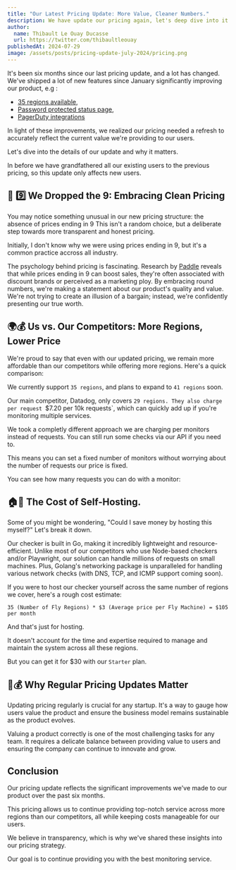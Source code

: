 ```yaml
---
title: "Our Latest Pricing Update: More Value, Cleaner Numbers."
description: We have update our pricing again, let's deep dive into it.
author:
  name: Thibault Le Ouay Ducasse
  url: https://twitter.com/thibaultleouay
publishedAt: 2024-07-29
image: /assets/posts/pricing-update-july-2024/pricing.png
---
```



It's been six months since our last pricing update, and a lot has changed. We've shipped a lot of new features  since January significantly improving our product, e.g :
- [35 regions available](/changelog/more-regions),
- [Password protected status page](changelog/password-protected-status-page),
- [PagerDuty integrations](/changelog/pagerduty-integration)


In light of these improvements, we realized our pricing needed a refresh to accurately reflect the current value we're providing to our users.

Let's dive into the details of our update and why it matters.

In before we have grandfathered all our existing users to the previous pricing, so this update only affects new users.

## 🫳 9️⃣ We Dropped the 9: Embracing Clean Pricing

You may notice something unusual in our new pricing structure: the absence of prices ending in 9 This isn't a random choice, but a deliberate step towards more transparent and honest pricing.

Initially, I don't know why we were using prices ending in 9, but it's a common practice accross all industry.

The psychology behind pricing is fascinating. Research by [Paddle](https://www.paddle.com/blog/end-prices-in-9s) reveals that while prices ending in 9 can boost sales, they're often associated with discount brands or perceived as a marketing ploy. By embracing round numbers, we're making a statement about our product's quality and value. We're not trying to create an illusion of a bargain; instead, we're confidently presenting our true worth.

## 🌍💰 Us vs. Our Competitors: More Regions, Lower Price

We're proud to say that even with our updated pricing, we remain more affordable than our competitors while offering more regions. Here's a quick comparison:

We currently support `35 regions`, and plans to expand to `41 regions` soon.

Our main competitor, Datadog, only covers `29 regions. They also charge per request `$7.20 per 10k requests`, which can quickly add up if you're monitoring multiple services.

We took a completly different approach we are charging per monitors instead of requests. You can still run some checks via our API if you need to.

This means you can set a fixed number of monitors without worrying about the number of requests our price is fixed.

You can see how many requests you can do with a monitor:

<PricingSlider />


## 🏠💸 The Cost of Self-Hosting.

Some of you might be wondering, "Could I save money by hosting this myself?" Let's break it down.

Our checker is built in Go, making it incredibly lightweight and resource-efficient.
Unlike most of our competitors who use Node-based checkers and/or Playwright, our solution can handle millions of requests on small machines.
Plus, Golang's networking package is unparalleled for handling various network checks (with DNS, TCP, and ICMP support coming soon).

If you were to host our checker yourself across the same number of regions we cover, here's a rough cost estimate:

```
35 (Number of Fly Regions) * $3 (Average price per Fly Machine) = $105 per month
```


And that's just for hosting.

It doesn't account for the time and expertise required to manage and maintain the system across all these regions.

But you can get it for $30 with our `Starter` plan.

## 🔄💰 Why Regular Pricing Updates Matter

Updating pricing regularly is crucial for any startup. It's a way to gauge how users value the product and ensure the business model remains sustainable as the product evolves.

Valuing a product correctly is one of the most challenging tasks for any team.
It requires a delicate balance between providing value to users and ensuring the company can continue to innovate and grow.

## Conclusion


Our pricing update reflects the significant improvements we've made to our product over the past six months.

This pricing allows us to continue providing top-notch service across more regions than our competitors, all while keeping costs manageable for our users.

We believe in transparency, which is why we've shared these insights into our pricing strategy.

Our goal is to continue providing you with the best monitoring service.
